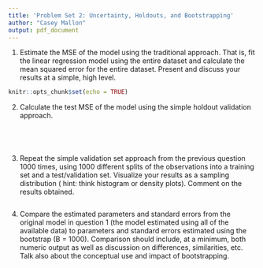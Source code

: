 ```yaml
---
title: 'Problem Set 2: Uncertainty, Holdouts, and Bootstrapping'
author: "Casey Mallon"
output: pdf_document
---
```

1. Estimate the MSE of the model using the traditional approach. That is, fit the linear regression model using the entire dataset and calculate the mean squared error for the entire dataset. Present and discuss your results at a simple, high level.
```r
knitr::opts_chunk$set(echo = TRUE)
```

2. Calculate the test MSE of the model using the simple holdout validation approach.

\begin{itemize}
\item Split the sample set into a training set ($50\%$) and a holdout set ($50\%$). Be sure to set your seed prior to this part of your code to guarantee reproducibility of results.
\end{itemize}
```r

```
\begin{itemize}
\item Fit the linear regression model using only the training observations.
\end{itemize}
```r

```
\begin{itemize}
\item Calculate the MSE using only the test set observations.
\end{itemize}
```r

```
\begin{itemize}
\item How does this value compare to the training MSE from question 1? Present numeric omparison and discuss a bit.
\end{itemize}
```r

```


3. Repeat the simple validation set approach from the previous question 1000 times, using 1000 different splits of the observations into a training set and a test/validation set. Visualize your results as a sampling distribution ( hint: think histogram or density plots). Comment on the results obtained.
```r

```

4. Compare the estimated parameters and standard errors from the original model in question 1 (the model estimated using all of the available data) to parameters and standard errors estimated using the bootstrap (B = 1000). Comparison should include, at a minimum, both numeric output as well as discussion on differences, similarities, etc. Talk also about the conceptual use and impact of bootstrapping.
```r

```